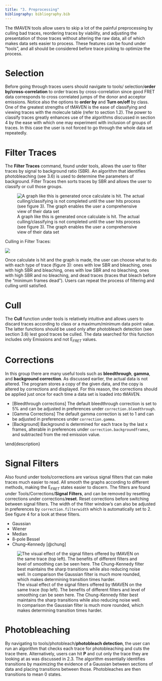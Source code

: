 ```yaml
---
title: "3. Preprocessing"
bibliography: bibliography.bib
---
```

<!-- %    The most basic part of trace picking is determining which traces are serviceable and which blocks of those traces are useful.  -->
The tMAVEN tools allow  users to skip a lot of the painful preprocessing by culling bad traces, reordering traces by viability, and adjusting the presentation of those traces without altering the raw data, all of which makes data sets easier to process. These features can be found under "tools", and all should be considered before trace picking to optimize the process. 

# Selection
Before going through traces users should navigate to tools/ selection/**order by/cross-correlation** to order traces by cross-correlation since good FRET data corresponds to cross correlated jumps of the donor and acceptor emissions. Notice also the options to **order by** and **Turn on/off** by class.
One of the greatest strengths of tMAVEN is the ease of classifying and viewing traces with the molecule table (refer to section 1.2). The power to classify traces greatly enhances use of the algorithms discussed in section 4 by the ease with which one  may experiment with inclusion of groups of traces. In this case the user is not forced to go through the whole data set repeatedly. 
<!-- %The reasons to classify traces are (xyz) -->


# Filter Traces
The **Filter Traces** command, found under tools, allows the user to filter traces by signal to background ratio (SBR). An algorithm that identifies photobleaching (see 3.6) is used to determine the parameters of background. Filter Traces then sorts traces by SBR and allows the user to classify or cull those groups. 


![A graph like this is generated once calculate is hit. The actual culling/classifying is not completed until the user hits process (see figure 3). The graph enables the user a comprehensive view of their data set](images/FilterTracesGraphic2.png)


Culling in Filter Traces:

![](images/FilterTracesProcess.png)

Once calculate is hit and the graph is made, the user can choose what to do with each type of trace (figure 3): ones with low SBR and bleaching, ones with high SBR and bleaching, ones with low SBR and no bleaching, ones with high SBR and no bleaching, and dead traces (traces that bleach before the "minimum frames dead"). Users can repeat the process of filtering and culling until satisfied. 

 
# Cull
The **Cull** function under tools is relatively intuitive and allows users to discard traces according to class or a maximum/minimum data point value. The latter functions should be used only after photobleach detection (see section 3.6) lest good traces be culled. The data searched for this function includes only Emissions and not E$_{FRET}$ values.

# Corrections
In this group there are many useful tools such as **bleedthrough**, **gamma**, and **background correction**. As discussed earlier, the actual data is not altered. The program stores a copy of the given data, and the copy is altered by corrections and displayed. For this reason, the corrections should be applied just once for each time a data set is loaded into tMAVEN.  


* [Bleedthrough corrections] The default bleedthrough correction is set to 5\% and can be adjusted in preferences under `correction.bleedthrough`.
* [Gamma Corrections] The default gamma correction is set to 1 and can be adjusted in preferences under `correction.gamma`. 
* [Background] Background is determined for each trace by the last x frames, alterable in preferences under `correction.backgroundframes`, and subtracted from the red emission value.

\end{description}

# Signal Filters
Also found under tools/corrections are various signal filters that can make traces much easier to read. All smooth the graphs according to different methods, making the E$_{FRET}$ states easier to discern. The filters are found under Tools/Corrections/**Signal Filters**, and can be removed by resetting corrections under corrections/**reset**. Reset corrections before switching between signal filters. The width of the filter window's can also be adjusted in preferences by `correction.filterwidth` which is automatically set to 2. See figure 4 for a look at these filters. 

* Gaussian
* Wiener 
* Median 
* 8-pole Bessel 
* Chung–Kennedy [@chung]

![The visual effect of the signal filters offered by tMAVEN on the same trace (top left). The benefits of different filters and level of smoothing can be seen here. The Chung-Kennedy filter best maintains the sharp transitions while also reducing noise well. In comparison the Gaussian filter is much more rounded, which makes determining transition times harder.](images/tMAVEN\ filters\ Diagram.jpg)

# Photobleaching
By navigating to tools/photobleach/**photobleach detection**, the user can run an algorithm that checks each trace for photobleaching and cuts the trace there. Alternatively, users can hit **P** and cut only the trace they are looking at as was discussed in 2.3. The algorithm essentially identifies transitions by maximizing the evidence of a Gaussian between sections of data and placing transitions between those. Photobleaches are then transitions to mean 0 states. 




